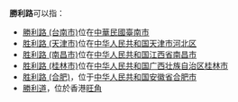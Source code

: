 '''勝利路'''可以指：
* [[勝利路_(台南市)|勝利路 (台南市)]]位在[[中華民國|中華民國]][[臺南市|臺南市]]
* [[胜利路_(天津市)|胜利路 (天津市)]]位在[[中华人民共和国|中华人民共和国]][[天津市|天津市]][[河北区|河北区]]
* [[胜利路_(南昌市)|胜利路 (南昌市)]]位在[[中华人民共和国|中华人民共和国]][[江西省|江西省]][[南昌市|南昌市]]
* [[胜利路_(桂林市)|胜利路 (桂林市)]]位在[[中华人民共和国|中华人民共和国]][[广西壮族自治区|广西壮族自治区]][[桂林市|桂林市]]
* [[胜利路_(合肥)|胜利路 (合肥)]]，位于[[中华人民共和国|中华人民共和国]][[安徽省|安徽省]][[合肥市|合肥市]]
*[[勝利道|勝利道]]，位於香港[[旺角|旺角]]

{{disambig|Cat=三字路名消歧义}}